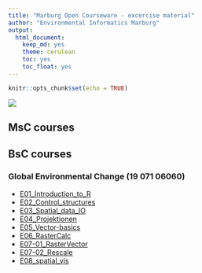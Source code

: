 ```yaml
---
title: "Marburg Open Courseware - excercise material"
author: "Environmental Informatics Marburg"
output: 
  html_document: 
    keep_md: yes
    theme: cerulean
    toc: yes
    toc_float: yes
---
```


```r
knitr::opts_chunk$set(echo = TRUE)
```

![](logo.png)

## MsC courses

## BsC courses

### Global Environmental Change (19 071 06060)

* [E01_Introduction_to_R](bsc/project-seminar-envchange/code-examples/gc-ce-01/E01_Introduction_to_R.html)
* [E02_Control_structures](bsc/project-seminar-envchange/code-examples/gc-ce-02/E02_Control_structures.html)
* [E03_Spatial_data_IO](bsc/project-seminar-envchange/code-examples/gc-ce-03/E03_Spatial_data_IO.html)
* [E04_Projektionen](bsc/project-seminar-envchange/code-examples/gc-ce-04/E04_Projektionen.html)
* [E05_Vector-basics](bsc/project-seminar-envchange/code-examples/gc-ce-05/E05_Vector-basics.html)
* [E06_RasterCalc](bsc/project-seminar-envchange/code-examples/gc-ce-06/E06_RasterCalc.html)
* [E07-01_RasterVector](bsc/project-seminar-envchange/code-examples/gc-ce-07/E07-01_RasterVector.html)
* [E07-02_Rescale](bsc/project-seminar-envchange/code-examples/gc-ce-07/E07-02_Rescale.html)
* [E08_spatial_vis](bsc/project-seminar-envchange/code-examples/gc-ce-08/E08_spatial_vis.html)
